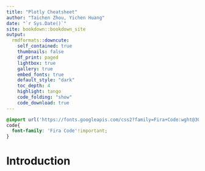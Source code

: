 ```yaml
--- 
title: "Plotly Cheatsheet"
author: "Taichen Zhou, Yichen Huang"
date: "`r Sys.Date()`"
site: bookdown::bookdown_site
output:
  rmdformats::downcute: 
    self_contained: true
    thumbnails: false
    df_print: paged
    lightbox: true
    gallery: true
    embed_fonts: true
    default_style: "dark"
    toc_depth: 4
    highlight: tango
    code_folding: "show"
    code_download: true
---
```


```css
@import url('https://fonts.googleapis.com/css2?family=Fira+Code:wght@300;400;500;600;700&display=swap');
code{
  font-family: 'Fira Code'!important;
}
```

# Introduction